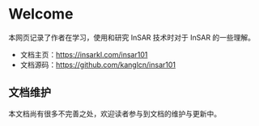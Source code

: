 # Welcome {.unnumbered}

本网页记录了作者在学习，使用和研究 InSAR 技术时对于 InSAR 的一些理解。

- 文档主页：<https://insarkl.com/insar101>
- 文档源码：<https://github.com/kanglcn/insar101>

## 文档维护

本文档尚有很多不完善之处，欢迎读者参与到文档的维护与更新中。
